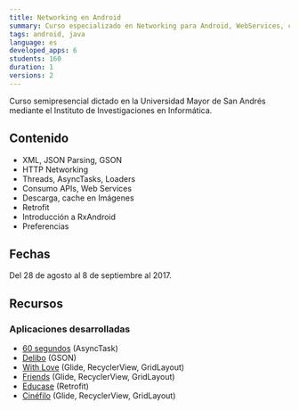```yaml
---
title: Networking en Android
summary: Curso especializado en Networking para Android, WebServices, consumo de APIs, Threads.
tags: android, java
language: es
developed_apps: 6
students: 160
duration: 1
versions: 2
---
```

Curso semipresencial dictado en la Universidad Mayor de San Andrés mediante el Instituto de Investigaciones en Informática.

## Contenido

* XML, JSON Parsing, GSON
* HTTP Networking
* Threads, AsyncTasks, Loaders
* Consumo APIs, Web Services
* Descarga, cache en Imágenes
* Retrofit
* Introducción a RxAndroid
* Preferencias

## Fechas

Del 28 de agosto al 8 de septiembre al 2017.

## Recursos

### Aplicaciones desarrolladas

* [60 segundos](https://github.com/alvareztech/CNA-60segundos) (AsyncTask)
* [Delibo](https://github.com/alvareztech/CNA-Delibo) (GSON)
* [With Love](https://github.com/alvareztech/CNA-WithLove) (Glide, RecyclerView, GridLayout)
* [Friends](https://github.com/alvareztech/CNA-Friends) (Glide, RecyclerView, GridLayout)
* [Educase](https://github.com/alvareztech/CNA-Educase) (Retrofit)
* [Cinéfilo](https://github.com/alvareztech/CNA-Cinefilo) (Glide, RecyclerView, GridLayout)
